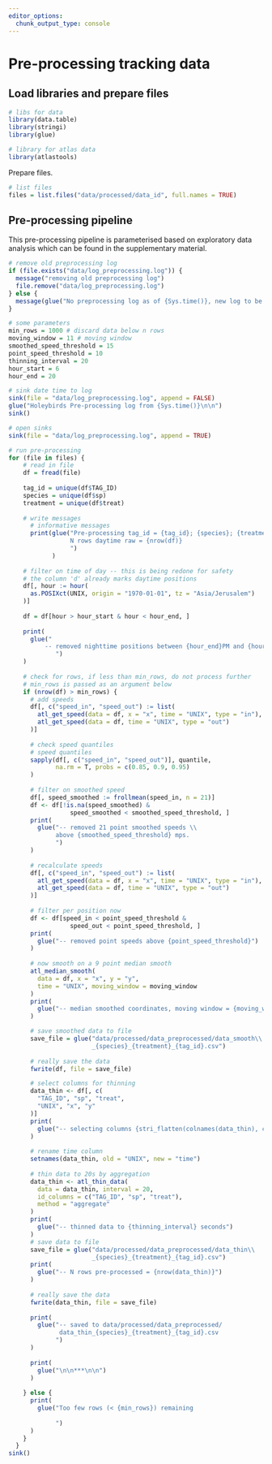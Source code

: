 ```yaml
---
editor_options: 
  chunk_output_type: console
---
```


# Pre-processing tracking data

## Load libraries and prepare files

```r
# libs for data
library(data.table)
library(stringi)
library(glue)

# library for atlas data
library(atlastools)
```

Prepare files.

```r
# list files
files = list.files("data/processed/data_id", full.names = TRUE)
```

## Pre-processing pipeline

This pre-processing pipeline is parameterised based on exploratory data analysis which can be found in the supplementary material.


```r
# remove old preprocessing log
if (file.exists("data/log_preprocessing.log")) {
  message("removing old preprocessing log")
  file.remove("data/log_preprocessing.log")
} else {
  message(glue("No preprocessing log as of {Sys.time()}, new log to be made"))
}

# some parameters
min_rows = 1000 # discard data below n rows
moving_window = 11 # moving window
smoothed_speed_threshold = 15
point_speed_threshold = 10
thinning_interval = 20
hour_start = 6
hour_end = 20

# sink date time to log
sink(file = "data/log_preprocessing.log", append = FALSE)
glue("Holeybirds Pre-processing log from {Sys.time()}\n\n")
sink()

# open sinks
sink(file = "data/log_preprocessing.log", append = TRUE)

# run pre-processing
for (file in files) {
    # read in file
    df = fread(file)
    
    tag_id = unique(df$TAG_ID)
    species = unique(df$sp)
    treatment = unique(df$treat)
    
    # write messages
      # informative messages
      print(glue("Pre-processing tag_id = {tag_id}; {species}; {treatment}
                 N rows daytime raw = {nrow(df)}
                 ")
            )
      
    # filter on time of day -- this is being redone for safety
    # the column 'd' already marks daytime positions
    df[, hour := hour(
      as.POSIXct(UNIX, origin = "1970-01-01", tz = "Asia/Jerusalem")
    )]
    
    df = df[hour > hour_start & hour < hour_end, ]
    
    print(
      glue("
          -- removed nighttime positions between {hour_end}PM and {hour_start}AM
             ")
    )
    
    # check for rows, if less than min_rows, do not process further
    # min_rows is passed as an argument below
    if (nrow(df) > min_rows) {
      # add speeds
      df[, c("speed_in", "speed_out") := list(
        atl_get_speed(data = df, x = "x", time = "UNIX", type = "in"),
        atl_get_speed(data = df, time = "UNIX", type = "out")
      )]
      
      # check speed quantiles
      # speed quantiles
      sapply(df[, c("speed_in", "speed_out")], quantile,
             na.rm = T, probs = c(0.85, 0.9, 0.95)
      )
      
      # filter on smoothed speed
      df[, speed_smoothed := frollmean(speed_in, n = 21)]
      df <- df[!is.na(speed_smoothed) & 
                 speed_smoothed < smoothed_speed_threshold, ]
      print(
        glue("-- removed 21 point smoothed speeds \\
             above {smoothed_speed_threshold} mps.
             ")
      )
      
      # recalculate speeds
      df[, c("speed_in", "speed_out") := list(
        atl_get_speed(data = df, x = "x", time = "UNIX", type = "in"),
        atl_get_speed(data = df, time = "UNIX", type = "out")
      )]
      
      # filter per position now
      df <- df[speed_in < point_speed_threshold & 
                 speed_out < point_speed_threshold, ]
      print(
        glue("-- removed point speeds above {point_speed_threshold}")
      )
      
      # now smooth on a 9 point median smooth
      atl_median_smooth(
        data = df, x = "x", y = "y",
        time = "UNIX", moving_window = moving_window
      )
      print(
        glue("-- median smoothed coordinates, moving window = {moving_window}")
      )

      # save smoothed data to file
      save_file = glue("data/processed/data_preprocessed/data_smooth\\
                       _{species}_{treatment}_{tag_id}.csv")
      
      # really save the data
      fwrite(df, file = save_file)

      # select columns for thinning
      data_thin <- df[, c(
        "TAG_ID", "sp", "treat",
        "UNIX", "x", "y"
      )]
      print(
        glue("-- selecting columns {stri_flatten(colnames(data_thin), collapse = ', ')}")
      )
      
      # rename time column
      setnames(data_thin, old = "UNIX", new = "time")
      
      # thin data to 20s by aggregation
      data_thin <- atl_thin_data(
        data = data_thin, interval = 20,
        id_columns = c("TAG_ID", "sp", "treat"),
        method = "aggregate"
      )
      print(
        glue("-- thinned data to {thinning_interval} seconds")
      )      
      # save data to file
      save_file = glue("data/processed/data_preprocessed/data_thin\\
                       _{species}_{treatment}_{tag_id}.csv")
      print(
        glue("-- N rows pre-processed = {nrow(data_thin)}")
      )
      
      # really save the data
      fwrite(data_thin, file = save_file)
      
      print(
        glue("-- saved to data/processed/data_preprocessed/
              data_thin_{species}_{treatment}_{tag_id}.csv
             ")
      )
      
      print(
        glue("\n\n***\n\n")
      )
      
    } else {
      print(
        glue("Too few rows (< {min_rows}) remaining
        
             ")
      )
    }
  }
sink()
```

